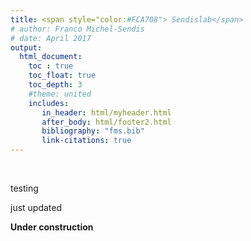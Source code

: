 ```yaml
---
title: <span style="color:#FCA708"> Sendislab</span> 
# author: Franco Michel-Sendis
# date: April 2017
output:
  html_document:
    toc : true
    toc_float: true 
    toc_depth: 3
    #theme: united
    includes:
       in_header: html/myheader.html
       after_body: html/footer2.html
       bibliography: "fms.bib"
       link-citations: true 
--- 
```

<br>

testing 
 
just updated

<b>Under construction</b>

 
